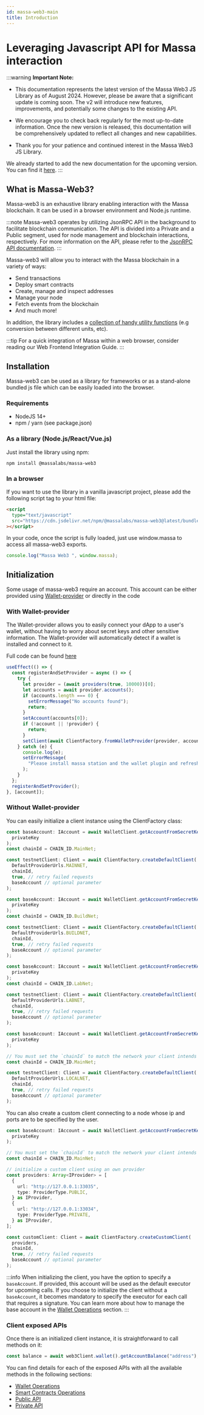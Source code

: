 ```yaml
---
id: massa-web3-main
title: Introduction
---
```



# Leveraging Javascript API for Massa interaction

:::warning
**Important Note:**

- This documentation represents the latest version of the Massa Web3 JS Library as of August 2024. However, please be aware that a significant update is coming soon. The v2 will introduce new features, improvements, and potentially some changes to the existing API.

- We encourage you to check back regularly for the most up-to-date information. Once the new version is released, this documentation will be comprehensively updated to reflect all changes and new capabilities.

- Thank you for your patience and continued interest in the Massa Web3 JS Library.

We already started to add the new documentation for the upcoming version. You can find it [here](/docs/build/web3/intro).
:::

## What is Massa-Web3?

Massa-web3 is an exhaustive library enabling interaction with the Massa blockchain. It can be used in a browser environment and Node.js runtime.

:::note
Massa-web3 operates by utilizing JsonRPC API in the background to facilitate blockchain communication. The API is divided into a Private and a Public segment, used for node management and blockchain interactions, respectively. For more information on the API, please refer to the [JsonRPC API documentation](/docs/build/api/jsonrpc).
:::

Massa-web3 will allow you to interact with the Massa blockchain in a variety of ways:

- Send transactions
- Deploy smart contracts
- Create, manage and inspect addresses
- Manage your node
- Fetch events from the blockchain
- And much more!

In addition, the library includes a [collection of handy utility functions](/docs/build/massa-web3/massa-web3-utils) (e.g conversion between different units, etc).

:::tip
For a quick integration of Massa within a web browser, consider reading our Web Frontend Integration Guide.
:::

## Installation

Massa-web3 can be used as a library for frameworks or as a stand-alone bundled js file which can be easily loaded into the browser.

### Requirements

- NodeJS 14+
- npm / yarn (see package.json)

### As a library (Node.js/React/Vue.js)

Just install the library using npm:

```shell
npm install @massalabs/massa-web3
```

### In a browser

If you want to use the library in a vanilla javascript project, please add the following script tag to your html file:

```html
<script
  type="text/javascript"
  src="https://cdn.jsdelivr.net/npm/@massalabs/massa-web3@latest/bundle.js"
></script>
```

In your code, once the script is fully loaded, just use window.massa to access all massa-web3 exports.

```ts
console.log("Massa Web3 ", window.massa);
```

## Initialization

Some usage of massa-web3 require an account. This account can be either provided using [Wallet-provider](/docs/build/web3/provider#1-from-a-wallet) or directly in the code

### With Wallet-provider

The Wallet-provider allows you to easily connect your dApp to a user's wallet, without having to worry about
secret keys and other sensitive information. The Wallet-provider will automatically detect if a wallet is installed and connect to it.

<Tabs>
<TabItem value="wallet-provider-react" label="React" default>

Full code can be found [here](https://github.com/massalabs/massa-sc-examples/blob/main/age/front/react/src/App.tsx)

```typescript
useEffect(() => {
  const registerAndSetProvider = async () => {
    try {
      let provider = (await providers(true, 10000))[0];
      let accounts = await provider.accounts();
      if (accounts.length === 0) {
        setErrorMessage("No accounts found");
        return;
      }
      setAccount(accounts[0]);
      if (!account || !provider) {
        return;
      }
      setClient(await ClientFactory.fromWalletProvider(provider, account));
    } catch (e) {
      console.log(e);
      setErrorMessage(
        "Please install massa station and the wallet plugin and refresh."
      );
    }
  };
  registerAndSetProvider();
}, [account]);
```

</TabItem>
</Tabs>

### Without Wallet-provider

You can easily initialize a client instance using the ClientFactory class:

<Tabs>
<TabItem value="mainnet-client" label="Mainnet" default>

```typescript
const baseAccount: IAccount = await WalletClient.getAccountFromSecretKey(
  privateKey
);
const chainId = CHAIN_ID.MainNet;

const testnetClient: Client = await ClientFactory.createDefaultClient(
  DefaultProviderUrls.MAINNET,
  chainId,
  true, // retry failed requests
  baseAccount // optional parameter
);
```

</TabItem>

<TabItem value="buildnet-client" label="Buildnet" default>

```typescript
const baseAccount: IAccount = await WalletClient.getAccountFromSecretKey(
  privateKey
);
const chainId = CHAIN_ID.BuildNet;

const testnetClient: Client = await ClientFactory.createDefaultClient(
  DefaultProviderUrls.BUILDNET,
  chainId,
  true, // retry failed requests
  baseAccount // optional parameter
);
```

</TabItem>

<TabItem value="labnet-client" label="Labnet" default>

```typescript
const baseAccount: IAccount = await WalletClient.getAccountFromSecretKey(
  privateKey
);
const chainId = CHAIN_ID.LabNet;

const testnetClient: Client = await ClientFactory.createDefaultClient(
  DefaultProviderUrls.LABNET,
  chainId,
  true, // retry failed requests
  baseAccount // optional parameter
);
```

</TabItem>

<TabItem value="local-client" label="Localnet" default>

```typescript
const baseAccount: IAccount = await WalletClient.getAccountFromSecretKey(
  privateKey
);

// You must set the `chainId` to match the network your client intends to interact with.
const chainId = CHAIN_ID.MainNet;

const testnetClient: Client = await ClientFactory.createDefaultClient(
  DefaultProviderUrls.LOCALNET,
  chainId,
  true, // retry failed requests
  baseAccount // optional parameter
);
```

</TabItem>

<TabItem value="custom-client" label="Custom Client">
You can also create a custom client connecting to a node whose ip and ports are to be specified by the user.

```typescript
const baseAccount: IAccount = await WalletClient.getAccountFromSecretKey(
  privateKey
);

// You must set the `chainId` to match the network your client intends to interact with.
const chainId = CHAIN_ID.MainNet;

// initialize a custom client using an own provider
const providers: Array<IProvider> = [
  {
    url: "http://127.0.0.1:33035",
    type: ProviderType.PUBLIC,
  } as IProvider,
  {
    url: "http://127.0.0.1:33034",
    type: ProviderType.PRIVATE,
  } as IProvider,
];

const customClient: Client = await ClientFactory.createCustomClient(
  providers,
  chainId,
  true, // retry failed requests
  baseAccount // optional parameter
);
```

</TabItem>
</Tabs>

:::info
When initializing the client, you have the option to specify a `baseAccount`. If provided, this account
will be used as the default executor for upcoming calls. If you choose to initialize
the client without a `baseAccount`, it becomes mandatory to specify the executor for each call that requires a signature.
You can learn more about how to manage the base account in the [Wallet Operations](https://web3.docs.massa.net/classes/WalletClient.html) section.
:::

### Client exposed APIs

Once there is an initialized client instance, it is straightforward to call methods on it:

```ts
const balance = await web3Client.wallet().getAccountBalance("address");
```

You can find details for each of the exposed APIs with all the available methods in the following sections:

- [Wallet Operations](https://web3.docs.massa.net/classes/WalletClient.html)
- [Smart Contracts Operations](https://web3.docs.massa.net/classes/SmartContractsClient.html)
- [Public API](https://web3.docs.massa.net/classes/PublicApiClient.html)
- [Private API](https://web3.docs.massa.net/classes/PrivateApiClient.html)
